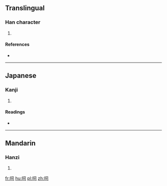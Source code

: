 ==Translingual==

===Han character===
{{Han char|rn=30|rad=口|as=05|sn=8|four=|canj=口尸一口 (RSMR)|ids=⿰[[口]][[司]]}}

# {{defn|Han|sort=口05}}

====References====
* {{Han ref|kx=0181.210|dkj=03426|dj=0399.280|hdz=10609.020|uh=545E|ud=21598}}

----

==Japanese==

===Kanji===
{{ja-kanji|grade=|rs=口05}}

# {{defn|lang=ja|sort=口05}}

====Readings====
* {{ja-readings|on=[[し]] (shi), [[ち]] (chi)|kun=[[かみかえす]] (kamikaesu)}}

----

==Mandarin==

===Hanzi===
{{cmn-hanzi|pin=[[shī]] ([[shi1]])|wg=shih<sup>1</sup>}}

# {{defn|lang=cmn|sort=口05}}

[[fr:呞]]
[[hu:呞]]
[[pl:呞]]
[[zh:呞]]